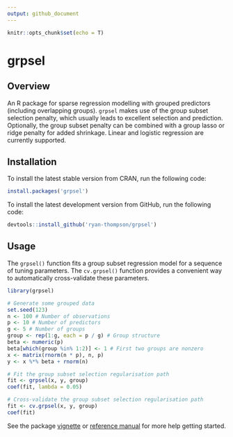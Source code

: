 ```yaml
---
output: github_document
---
```


```r
knitr::opts_chunk$set(echo = T)
```

# grpsel

## Overview

An R package for sparse regression modelling with grouped predictors (including overlapping groups). `grpsel` makes use of the group subset selection penalty, which usually leads to excellent selection and prediction. Optionally, the group subset penalty can be combined with a group lasso or ridge penalty for added shrinkage. Linear and logistic regression are currently supported.

## Installation

To install the latest stable version from CRAN, run the following code:
``` r
install.packages('grpsel')
```

To install the latest development version from GitHub, run the following code:
``` r
devtools::install_github('ryan-thompson/grpsel')
```

## Usage

The `grpsel()` function fits a group subset regression model for a sequence of tuning parameters. The `cv.grpsel()` function provides a convenient way to automatically cross-validate these parameters.
```r
library(grpsel)

# Generate some grouped data
set.seed(123)
n <- 100 # Number of observations
p <- 10 # Number of predictors
g <- 5 # Number of groups
group <- rep(1:g, each = p / g) # Group structure
beta <- numeric(p)
beta[which(group %in% 1:2)] <- 1 # First two groups are nonzero
x <- matrix(rnorm(n * p), n, p)
y <- x %*% beta + rnorm(n)

# Fit the group subset selection regularisation path
fit <- grpsel(x, y, group)
coef(fit, lambda = 0.05)

# Cross-validate the group subset selection regularisation path
fit <- cv.grpsel(x, y, group)
coef(fit)
```

See the package [vignette](https://cran.r-project.org/web/packages/grpsel/vignettes/vignette.html) or [reference manual](https://cran.r-project.org/web/packages/grpsel/grpsel.pdf) for more help getting started.

